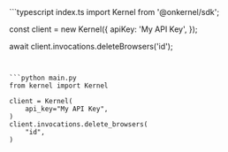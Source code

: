 <CodeGroup dropdown>
```typescript index.ts
import Kernel from '@onkernel/sdk';

const client = new Kernel({
  apiKey: 'My API Key',
});

await client.invocations.deleteBrowsers('id');
```


```python main.py
from kernel import Kernel

client = Kernel(
    api_key="My API Key",
)
client.invocations.delete_browsers(
    "id",
)
```
</CodeGroup>
